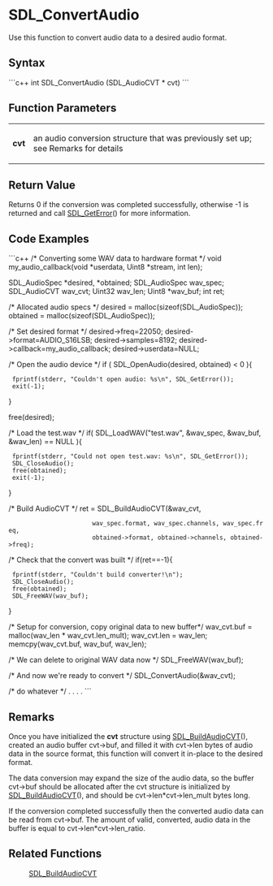 <!-- pragma section-numbers off -->
<!-- pragma disable-camelcase -->

= SDL_ConvertAudio =
Use this function to convert audio data to a desired audio format.


== Syntax ==
```c++
int SDL_ConvertAudio (SDL_AudioCVT * cvt)
```

== Function Parameters ==
{|
|'''cvt'''
|an audio conversion structure that was previously set up; see Remarks for details
|}

== Return Value ==

Returns 0 if the conversion was completed successfully, otherwise -1 is returned and call [[SDL_GetError]]() for more information.

== Code Examples ==
```c++
/* Converting some WAV data to hardware format */
void my_audio_callback(void *userdata, Uint8 *stream, int len);

SDL_AudioSpec *desired, *obtained;
SDL_AudioSpec wav_spec;
SDL_AudioCVT  wav_cvt;
Uint32 wav_len;
Uint8 *wav_buf;
int ret;

/* Allocated audio specs */
desired = malloc(sizeof(SDL_AudioSpec));
obtained = malloc(sizeof(SDL_AudioSpec));

/* Set desired format */
desired->freq=22050;
desired->format=AUDIO_S16LSB;
desired->samples=8192;
desired->callback=my_audio_callback;
desired->userdata=NULL;

/* Open the audio device */
if ( SDL_OpenAudio(desired, obtained) < 0 ){
  fprintf(stderr, "Couldn't open audio: %s\n", SDL_GetError());
  exit(-1);
}
        
free(desired);

/* Load the test.wav */
if( SDL_LoadWAV("test.wav", &wav_spec, &wav_buf, &wav_len) == NULL ){
  fprintf(stderr, "Could not open test.wav: %s\n", SDL_GetError());
  SDL_CloseAudio();
  free(obtained);
  exit(-1);
}
                                            
/* Build AudioCVT */
ret = SDL_BuildAudioCVT(&wav_cvt,
                        wav_spec.format, wav_spec.channels, wav_spec.freq,
                        obtained->format, obtained->channels, obtained->freq);

/* Check that the convert was built */
if(ret==-1){
  fprintf(stderr, "Couldn't build converter!\n");
  SDL_CloseAudio();
  free(obtained);
  SDL_FreeWAV(wav_buf);
}

/* Setup for conversion, copy original data to new buffer*/
wav_cvt.buf = malloc(wav_len * wav_cvt.len_mult);
wav_cvt.len = wav_len;
memcpy(wav_cvt.buf, wav_buf, wav_len);

/* We can delete to original WAV data now */
SDL_FreeWAV(wav_buf);

/* And now we're ready to convert */
SDL_ConvertAudio(&wav_cvt);

/* do whatever */
.
.
.
.
```

== Remarks ==
Once you have initialized the '''cvt''' structure using [[SDL_BuildAudioCVT]](), created an audio buffer cvt->buf, and filled it with cvt->len bytes of audio data in the source format, this function will convert it in-place to the desired format.

The data conversion may expand the size of the audio data, so the buffer cvt->buf should be allocated after the cvt structure is initialized by [[SDL_BuildAudioCVT]](), and should be cvt->len*cvt->len_mult bytes long.

If the conversion completed successfully then the converted audio data can be read from cvt->buf. The amount of valid, converted, audio data in the buffer is equal to cvt->len*cvt->len_ratio. 
 
== Related Functions ==
:[[SDL_BuildAudioCVT]]
